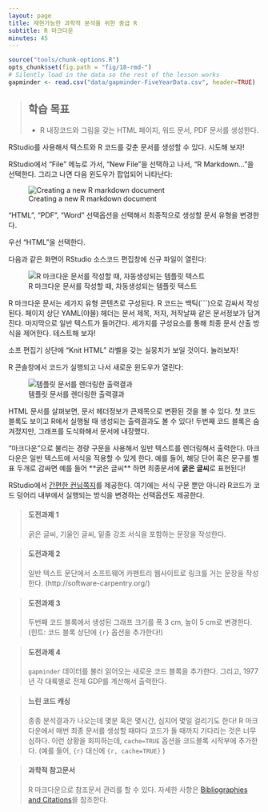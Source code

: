 ```yaml
---
layout: page
title: 재현가능한 과학적 분석을 위한 중급 R 
subtitle: R 마크다운
minutes: 45
---
```


```r
source("tools/chunk-options.R")
opts_chunk$set(fig.path = "fig/18-rmd-")
# Silently load in the data so the rest of the lesson works
gapminder <- read.csv("data/gapminder-FiveYearData.csv", header=TRUE)
```

> ## 학습 목표 {.objectives}
>
> * R 내장코드와 그림을 갖는 HTML 페이지, 워드 문서, PDF 문서를 생성한다.
>

RStudio를 사용해서 텍스트와 R 코드를 갖춘 문서를 생성할 수 있다. 시도해 보자!

RStudio에서 "File" 메뉴로 가서, "New File"을 선택하고 나서, "R Markdown..."을 선택한다.
그리고 나면 다음 윈도우가 팝업되어 나타난다:

![Creating a new R markdown document](img/18-new-rmd.png)

"HTML", "PDF", "Word" 선택옵션을 선택해서 최종적으로 생성할 문서 유형을 변경한다.

우선 "HTML"을 선택한다.

다음과 같은 화면이 RStudio 소스코드 편집창에 신규 파일이 열린다:

![R 마크다운 문서를 작성할 때, 자동생성되는 템플릿 텍스트](img/18-rmd-template.png)

R 마크다운 문서는 세가지 유형 콘텐츠로 구성된다. R 코드는 백틱(\`\`\`)으로 감싸서 작성된다.
페이지 상단 YAML(야믈) 헤더는 문서 제목, 저자, 저작날짜 같은 문서정보가 담겨진다.
마지막으로 일반 텍스트가 들어간다. 세가지를 구성요소를 통해 최종 문서 산출 방식을 제어한다.
테스트해 보자!

소프 편집기 상단에 "Knit HTML" 라벨을 갖는 실뭉치가 보일 것이다. 눌러보자!

R 콘솔창에서 코드가 실행되고 나서 새로운 윈도우가 열린다:

![템플릿 문서를 렌더링한 출력결과](img/18-rendered-template.png)

HTML 문서를 살펴보면, 문서 헤더정보가 큰제목으로 변환된 것을 볼 수 있다.
첫 코드 블록도 보이고 R에서 실행될 때 생성되는 출력결과도 볼 수 있다!
두번째 코드 블록은 숨겨졌지만, 그래프를 도식화해서 문서에 내장했다.

"마크다운"으로 불리는 경량 구문을 사용해서 일반 텍스트를 렌더링해서 출력한다.
마크다운은 일반 텍스트에 서식을 적용할 수 있게 한다.
예를 들어, 해당 단어 혹은 문구를 별표 두개로 감싸면 예를 들어 \*\*굵은 글씨\*\* 하면 최종문서에 
**굵은 글씨**로 표현된다!

RStudio에서 [간편한 컨닝쪽지][1]를 제공한다. 여기에는 
서식 구문 뿐만 아니라 R코드가 코드 덩어리 내부에서 실행되는 방식을 변경하는 선택옵션도 제공한다.

[1]: https://www.rstudio.com/wp-content/uploads/2015/02/rmarkdown-cheatsheet.pdf

> #### 도전과제 1 {.challenge}
>
> 굵은 글씨, 기울인 글씨, 밑줄 강조 서식을 포함하는 문장을 작성한다.
>

> #### 도전과제 2 {.challenge}
>
> 일반 텍스트 문단에서 소프트웨어 카펜트리 웹사이트로 링크를 거는 문장을 작성한다.
> (http://software-carpentry.org/)
>

> #### 도전과제 3 {.challenge}
>
> 두번째 코드 블록에서 생성된 그래프 크기를 폭 3 cm, 높이 5 cm로 변경한다.
> (힌트: 코드 블록 상단에 `{r}` 옵션을 추가한다!) 
>

> #### 도전과제 4 {.challenge}
>
> `gapminder` 데이터를 불러 읽어오는 새로운 코드 블록을 추가한다.
> 그리고, 1977년 각 대륙별로 전체 GDP를 계산해서 출력한다.
>


> #### 느린 코드 캐싱 {.callout}
>
> 종종 분석결과가 나오는데 몇분 혹은 몇시간, 심지어 몇일 걸리기도 한다!
> R 마크다운에서 매번 최종 문서를 생성할 때마다 코드가 돌 때까지 기다리는 것은 너무 심하다.
> 이런 상황을 회피하는데, `cache=TRUE` 옵션을 코드블록 시작부에 추가한다. 
> (예를 들어, `{r}` 대신에 `{r, cache=TRUE}` )
>

> #### 과학적 참고문서 {.callout}
>
> R 마크다운으로 참조문서 관리를 할 수 있다. 자세한 사항은 
> [Bibliographies and Citations](http://rmarkdown.rstudio.com/authoring_bibliographies_and_citations.html)을
> 참조한다.
>
